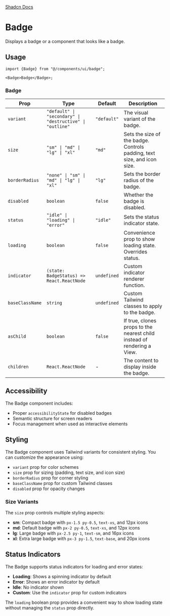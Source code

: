 
<div style={{display: "flex", flexDirection: "row", gap: "2rem"}}>
  <a
    href={`${process.env.STORYBOOK_URL}/?path=/story/badge--default&globals=backgrounds.value:light`}
  >
    <StorybookIcon color="#FE4785" width={25} height={25} />
  </a>
  <a href="https://github.com/moveinready-casa/shadcn-native/tree/main/registry/ui/badge.tsx">
    <GithubIcon width={25} height={25} />
  </a>
  <a href="https://ui.shadcn.com/docs/components/badge">Shadcn Docs</a>
</div>

# Badge

Displays a badge or a component that looks like a badge.

<Preview component="badge" />

## Usage

```tsx
import {Badge} from "@/components/ui/badge";

<Badge>Badge</Badge>;
```

### Badge

| Prop            | Type                                                     | Default     | Description                                                             |
| --------------- | -------------------------------------------------------- | ----------- | ----------------------------------------------------------------------- |
| `variant`       | `"default" \| "secondary" \| "destructive" \| "outline"` | `"default"` | The visual variant of the badge.                                        |
| `size`          | `"sm" \| "md" \| "lg" \| "xl"`                           | `"md"`      | Sets the size of the badge. Controls padding, text size, and icon size. |
| `borderRadius`  | `"none" \| "sm" \| "md" \| "lg" \| "xl"`                 | `"lg"`      | Sets the border radius of the badge.                                    |
| `disabled`      | `boolean`                                                | `false`     | Whether the badge is disabled.                                          |
| `status`        | `"idle" \| "loading" \| "error"`                         | `"idle"`    | Sets the status indicator state.                                        |
| `loading`       | `boolean`                                                | `false`     | Convenience prop to show loading state. Overrides status.               |
| `indicator`     | `(state: BadgeStatus) => React.ReactNode`                | `undefined` | Custom indicator renderer function.                                     |
| `baseClassName` | `string`                                                 | `undefined` | Custom Tailwind classes to apply to the badge.                          |
| `asChild`       | `boolean`                                                | `false`     | If true, clones props to the nearest child instead of rendering a View. |
| `children`      | `React.ReactNode`                                        | -           | The content to display inside the badge.                                |

## Accessibility

The Badge component includes:

- Proper `accessibilityState` for disabled badges
- Semantic structure for screen readers
- Focus management when used as interactive elements

## Styling

The Badge component uses Tailwind variants for consistent styling. You can customize the appearance using:

- `variant` prop for color schemes
- `size` prop for sizing (padding, text size, and icon size)
- `borderRadius` prop for corner styling
- `baseClassName` prop for custom Tailwind classes
- `disabled` prop for opacity changes

### Size Variants

The `size` prop controls multiple styling aspects:

- **sm**: Compact badge with `px-1.5 py-0.5`, `text-xs`, and 12px icons
- **md**: Default badge with `px-2 py-0.5`, `text-xs`, and 12px icons
- **lg**: Large badge with `px-2.5 py-1`, `text-sm`, and 16px icons
- **xl**: Extra large badge with `px-3 py-1.5`, `text-base`, and 20px icons

## Status Indicators

The Badge supports status indicators for loading and error states:

- **Loading**: Shows a spinning indicator by default
- **Error**: Shows an error indicator by default
- **Idle**: No indicator shown
- **Custom**: Use the `indicator` prop for custom indicators

The `loading` boolean prop provides a convenient way to show loading state without managing the `status` prop directly.
